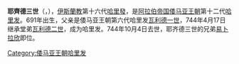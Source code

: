 {{unreferenced|time=2020-05-31T04:32:59+00:00}}
{{NoteTA
|G1=伊斯蘭
}}{{Infobox monarch
| name            =耶齐德三世
| reign           =744年4月17日 – 744年10月4日
| full name       =Yazid ibn Walid ibn Abd al-Malik
| titles          =
| predecessor     =[[瓦利德二世|瓦利德二世]]
| successor       =[[瓦利德三世|瓦利德三世]]
| royal house     =
| dynasty         =[[倭马亚王朝|倭马亚王朝]]
| father          =[[瓦利德一世_(哈里發)|瓦利德一世]]
| birth_date   =701年
| death_date   =744年10月4日
|}}
'''耶齊德三世'''（{{lang-ar| الوليد بن عبد الملك}}，{{bd|701年||744年|10月4日|}}），[[伊斯蘭教|伊斯蘭教]]第十六代[[哈里發|哈里發]]，是[[阿拉伯帝国|阿拉伯帝国]][[倭马亚王朝|倭马亚王朝]]第十二代[[哈里发|哈里发]]。691年出生，父亲是倭马亚王朝第六代哈里发[[瓦利德一世_(哈里發)|瓦利德一世]]，744年4月17日继承堂弟[[瓦利德二世|瓦利德二世]]，成为哈里发。744年10月4日去世，耶齐德三世的兄弟[[易卜拉欣_(哈里发)|易卜拉欣]]即位。

{{s-start}}
{{s-hou|[[倭馬亞王朝|倭馬亞王朝]]||701年||744年}}
{{s-rel|su}}
{{s-bef|before=[[瓦利德二世|瓦利德二世]]}}
{{s-ttl|title=[[伊斯蘭教|伊斯蘭教]]第十六代[[哈里發列表|哈里發]]|years=744年}}
{{s-aft|after=[[瓦利德三世|瓦利德三世]]}}
{{s-end}}
{{倭马亚王朝}}
{{Authority control}}
[[Category:倭马亚王朝哈里发|Category:倭马亚王朝哈里发]]